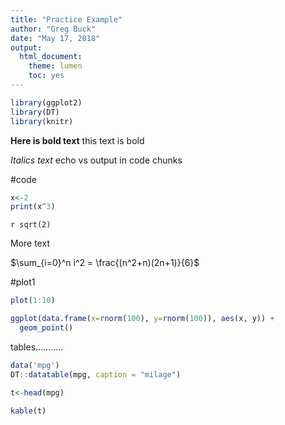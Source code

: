 ```yaml
---
title: "Practice Example"
author: "Greg Buck"
date: "May 17, 2018"
output: 
  html_document: 
    theme: lumen
    toc: yes
---
```


```r
library(ggplot2)
library(DT)
library(knitr)

```


**Here is bold text** this text is bold

*Italics text*
echo vs output in code chunks


#code

```r

x<-2
print(x^3)


```

`r sqrt(2)`

More text

$\sum_{i=0}^n i^2 = \frac{(n^2+n)(2n+1)}{6}$



#plot1

```r

plot(1:10)

ggplot(data.frame(x=rnorm(100), y=rnorm(100)), aes(x, y)) +
  geom_point()


```

tables...........


```r

data('mpg')
DT::datatable(mpg, caption = "milage")


```



```r
t<-head(mpg)

kable(t)

```




